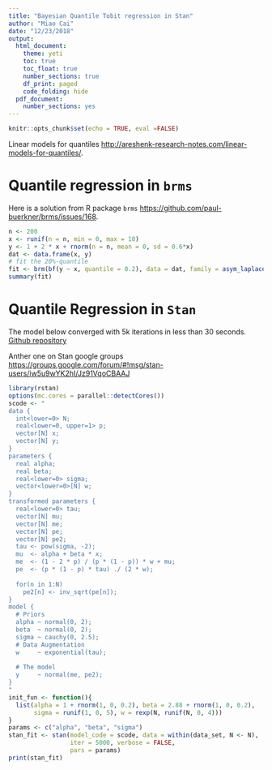 ```yaml
---
title: "Bayesian Quantile Tobit regression in Stan"
author: "Miao Cai"
date: "12/23/2018"
output:
  html_document:
    theme: yeti
    toc: true
    toc_float: true
    number_sections: true
    df_print: paged
    code_folding: hide
  pdf_document:
    number_sections: yes
---
```


```r
knitr::opts_chunk$set(echo = TRUE, eval =FALSE)
```

Linear models for quantiles [http://areshenk-research-notes.com/linear-models-for-quantiles/](http://areshenk-research-notes.com/linear-models-for-quantiles/).


# Quantile regression in `brms`

Here is a solution from R package `brms` [https://github.com/paul-buerkner/brms/issues/168](https://github.com/paul-buerkner/brms/issues/168).

```r
n <- 200
x <- runif(n = n, min = 0, max = 10)
y <- 1 + 2 * x + rnorm(n = n, mean = 0, sd = 0.6*x)
dat <- data.frame(x, y)
# fit the 20%-quantile
fit <- brm(bf(y ~ x, quantile = 0.2), data = dat, family = asym_laplace())
summary(fit)
```





# Quantile Regression in `Stan`

The model below converged with 5k iterations in less than 30 seconds. [Github repository](https://github.com/brendan-r/quantile_regression)

Anther one on Stan google groups [https://groups.google.com/forum/#!msg/stan-users/iw5u9wYK2hI/Jz91VqoCBAAJ](https://groups.google.com/forum/#!msg/stan-users/iw5u9wYK2hI/Jz91VqoCBAAJ)

```r
library(rstan)
options(mc.cores = parallel::detectCores())
scode <- "
data {
  int<lower=0> N;
  real<lower=0, upper=1> p;
  vector[N] x;
  vector[N] y;
}
parameters {
  real alpha;
  real beta;
  real<lower=0> sigma;
  vector<lower=0>[N] w;
}
transformed parameters {
  real<lower=0> tau;
  vector[N] mu;
  vector[N] me;
  vector[N] pe;
  vector[N] pe2;
  tau <- pow(sigma, -2);
  mu  <- alpha + beta * x;
  me  <- (1 - 2 * p) / (p * (1 - p)) * w + mu;
  pe  <- (p * (1 - p) * tau) ./ (2 * w);
  
  for(n in 1:N)
    pe2[n] <- inv_sqrt(pe[n]);
}
model {
  # Priors
  alpha ~ normal(0, 2);
  beta  ~ normal(0, 2);
  sigma ~ cauchy(0, 2.5);
  # Data Augmentation
  w     ~ exponential(tau);
  
  # The model
  y     ~ normal(me, pe2);
}
"
init_fun <- function(){
  list(alpha = 1 + rnorm(1, 0, 0.2), beta = 2.88 + rnorm(1, 0, 0.2), 
       sigma = runif(1, 0, 5), w = rexp(N, runif(N, 0, 4)))
}
params <- c("alpha", "beta", "sigma")
stan_fit <- stan(model_code = scode, data = within(data_set, N <- N), 
                 iter = 5000, verbose = FALSE,
                 pars = params)
print(stan_fit)
```